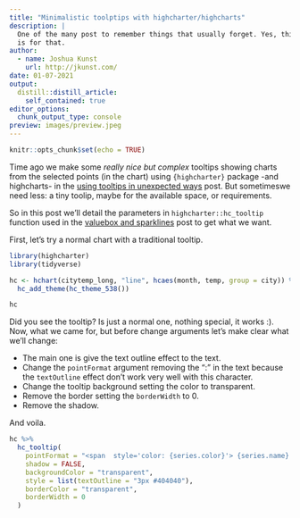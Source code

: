 ```yaml
---
title: "Minimalistic toolptips with highcharter/highcharts"
description: |
  One of the many post to remember things that usually forget. Yes, this blog
  is for that.
author:
  - name: Joshua Kunst
    url: http://jkunst.com/
date: 01-07-2021
output:
  distill::distill_article:
    self_contained: true
editor_options: 
  chunk_output_type: console
preview: images/preview.jpeg
---
```



```r
knitr::opts_chunk$set(echo = TRUE)
```

Time ago we make some _really nice but complex_ tooltips showing charts from
the selected points (in the chart) using `{highcharter}` package -and highcharts-
in the [using tooltips in unexpected ways](/..2019-02-04-using-tooltips-in-unexpected-ways/) 
post. But sometimeswe need less: a tiny toolip, maybe for the available space, or requirements.

So in this post we'll detail the parameters in `highcharter::hc_tooltip` function
used in the [valuebox and sparklines](../2020-06-26-valuebox-and-sparklines) post 
to get what we want.

First, let's try a normal chart with a traditional tooltip.

```r
library(highcharter)
library(tidyverse)

hc <- hchart(citytemp_long, "line", hcaes(month, temp, group = city)) %>% 
  hc_add_theme(hc_theme_538()) 

hc
```

Did you see the tooltip? Is just a normal one, nothing special, it works :). Now, 
what we came for, but before change arguments let's make clear what we'll change:

- The main one is give the text outline effect to the text.
- Change the `pointFormat` argument removing the ":" in the text because
the `textOutline` effect don't work very well with this character.
- Change the tooltip background setting the color to transparent.
- Remove the border setting the `borderWidth` to 0.
- Remove the shadow.

And voila.

```r
hc %>% 
  hc_tooltip(
    pointFormat = "<span  style='color: {series.color}'> {series.name} <b>{point.y}</b><br/></span>",
    shadow = FALSE,
    backgroundColor = "transparent",
    style = list(textOutline = "3px #404040"),
    borderColor = "transparent",
    borderWidth = 0
  )
```



